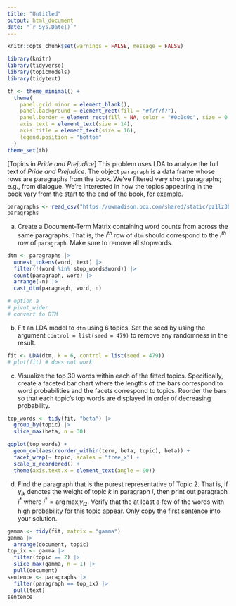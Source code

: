 ```yaml
---
title: "Untitled"
output: html_document
date: "`r Sys.Date()`"
---
```


```r
knitr::opts_chunk$set(warnings = FALSE, message = FALSE)
```

```r
library(knitr)
library(tidyverse)
library(topicmodels)
library(tidytext)

th <- theme_minimal() + 
  theme(
    panel.grid.minor = element_blank(),
    panel.background = element_rect(fill = "#f7f7f7"),
    panel.border = element_rect(fill = NA, color = "#0c0c0c", size = 0.6),
    axis.text = element_text(size = 14),
    axis.title = element_text(size = 16),
    legend.position = "bottom"
  )
theme_set(th)
```

[Topics in _Pride and Prejudice_] This problem uses LDA to analyze the full text
of _Pride and Prejudice_. The object `paragraph` is a data.frame whose rows are
paragraphs from the book. We've filtered very short paragraphs; e.g., from
dialogue. We're interested in how the topics appearing in the book vary from the
start to the end of the book, for example.

```r
paragraphs <- read_csv("https://uwmadison.box.com/shared/static/pz1lz301ufhbedzsj9iioee77r95xz4v.csv")
paragraphs
```
      
a. Create a Document-Term Matrix containing word counts from across the same
paragraphs. That is, the $i^{th}$ row of `dtm` should correspond to the $i^{th}$
row of `paragraph`. Make sure to remove all stopwords.

```r
dtm <- paragraphs |>
  unnest_tokens(word, text) |>
  filter(!(word %in% stop_words$word)) |>
  count(paragraph, word) |>
  arrange(-n) |>
  cast_dtm(paragraph, word, n)

# option a
# pivot_wider
# convert to DTM

```

b. Fit an LDA model to `dtm` using 6 topics. Set the seed by using the argument
`control = list(seed = 479)` to remove any randomness in the result.

```r
fit <- LDA(dtm, k = 6, control = list(seed = 479))
# plot(fit) # does not work
```

c. Visualize the top 30 words within each of the fitted topics.
Specifically, create a faceted bar chart where the lengths of the bars
correspond to word probabilities and the facets correspond to topics.
Reorder the bars so that each topic's top words are displayed in order of
decreasing probability.

```r
top_words <- tidy(fit, "beta") |>
  group_by(topic) |>
  slice_max(beta, n = 30)

ggplot(top_words) +
  geom_col(aes(reorder_within(term, beta, topic), beta)) +
  facet_wrap(~ topic, scales = "free_x") +
  scale_x_reordered() +
  theme(axis.text.x = element_text(angle = 90))
```

d. Find the paragraph that is the purest representative of Topic 2. That is,
if $\gamma_{ik}$ denotes the weight of topic $k$ in paragraph $i$, then
print out paragraph $i^{\ast}$ where $i^{\ast} = \arg \max_{i}\gamma_{i2}$.
Verify that the at least a few of the words with high probability for this
topic appear. Only copy the first sentence into your solution.

```r
gamma <- tidy(fit, matrix = "gamma")
gamma |>
  arrange(document, topic)
top_ix <- gamma |>
  filter(topic == 2) |>
  slice_max(gamma, n = 1) |>
  pull(document)
sentence <- paragraphs |>
  filter(paragraph == top_ix) |>
  pull(text)
sentence
```
